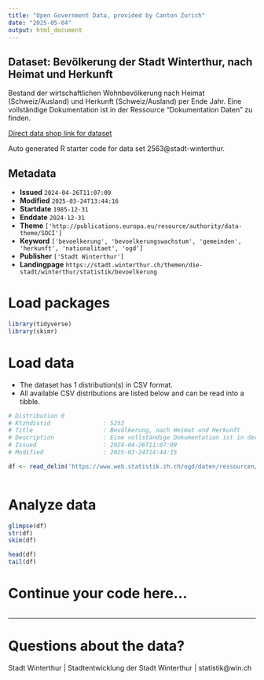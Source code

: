 ```yaml
---
title: "Open Government Data, provided by Canton Zurich"
date: "2025-05-04"
output: html_document
---
```


## Dataset: Bevölkerung der Stadt Winterthur, nach Heimat und Herkunft

Bestand der wirtschaftlichen Wohnbevölkerung nach Heimat (Schweiz/Ausland) und Herkunft (Schweiz/Ausland) per Ende Jahr. Eine vollständige Dokumentation ist in der Ressource "Dokumentation Daten" zu finden.

[Direct data shop link for dataset](https://www.zh.ch/de/politik-staat/statistik-daten/datenkatalog.html#/datasets/2563@stadt-winterthur)

Auto generated R starter code for data set 2563@stadt-winterthur.

## Metadata

- **Issued** `2024-04-26T11:07:09`
- **Modified** `2025-03-24T13:44:16`
- **Startdate** `1985-12-31`
- **Enddate** `2024-12-31`
- **Theme** `['http://publications.europa.eu/resource/authority/data-theme/SOCI']`
- **Keyword** `['bevoelkerung', 'bevoelkerungswachstum', 'gemeinden', 'herkunft', 'nationalitaet', 'ogd']`
- **Publisher** `['Stadt Winterthur']`
- **Landingpage** `https://stadt.winterthur.ch/themen/die-stadt/winterthur/statistik/bevoelkerung`


# Load packages

```r

library(tidyverse)
library(skimr)

```

# Load data

-   The dataset has 1 distribution(s) in CSV format.
-   All available CSV distributions are listed below and can be read into a tibble.

```r

# Distribution 0
# Ktzhdistid               : 5253
# Title                    : Bevölkerung, nach Heimat und Herkunft
# Description              : Eine vollständige Dokumentation ist in der Ressource "Dokumentation Daten" zu finden.
# Issued                   : 2024-04-26T11:07:09
# Modified                 : 2025-03-24T14:44:15

df <- read_delim('https://www.web.statistik.zh.ch/ogd/daten/ressourcen/KTZH_00002563_00005253.csv')



```

# Analyze data

```r

glimpse(df)
str(df)
skim(df)

head(df)
tail(df)

```

# Continue your code here...

```r

```

------------------------------------------------------------------------

# Questions about the data?

Stadt Winterthur | Stadtentwicklung der Stadt Winterthur | statistik@win.ch
